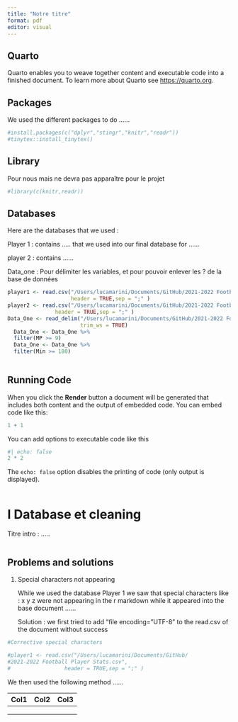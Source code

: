 ```yaml
---
title: "Notre titre"
format: pdf
editor: visual
---
```


## Quarto

Quarto enables you to weave together content and executable code into a finished document. To learn more about Quarto see <https://quarto.org>.

## Packages

We used the different packages to do ......

```r
#install.packages(c("dplyr","stingr","knitr","readr"))
#tinytex::install_tinytex()

```

## Library

Pour nous mais ne devra pas apparaître pour le projet

```r
#library(c(knitr,readr))
```

## Databases

Here are the databases that we used :

Player 1 : contains ..... that we used into our final database for ......

player 2 : contains ......

Data_one : Pour délimiter les variables, et pour pouvoir enlever les ? de la base de données

```r

player1 <- read.csv("/Users/lucamarini/Documents/GitHub/2021-2022 Football Player Stats.csv",
                    header = TRUE,sep = ";" )
player2 <- read.csv("/Users/lucamarini/Documents/GitHub/2021-2022 Football Player Stats 2.csv",
               header = TRUE,sep = ";" )
Data_One <- read_delim("/Users/lucamarini/Documents/GitHub/2021-2022 Football Player Stats.csv", delim = ";", escape_double = FALSE, locale = locale(encoding = "ISO-8859-1"), 
                       trim_ws = TRUE) 
  Data_One <- Data_One %>%
  filter(MP >= 9) 
  Data_One <- Data_One %>%
  filter(Min >= 180) 
  
```

## Running Code

When you click the **Render** button a document will be generated that includes both content and the output of embedded code. You can embed code like this:

```r
1 + 1
```

You can add options to executable code like this

```r
#| echo: false
2 * 2
```

The `echo: false` option disables the printing of code (only output is displayed).

```r

```

# I Database et cleaning 

Titre intro : .....

```r

```

## Problems and solutions 

1.  Special characters not appearing

    While we used the database Player 1 we saw that special characters like : x y z were not appearing in the r markdown while it appeared into the base document ......

    Solution : we first tried to add "file encoding= "UTF-8" to the read.csv of the document without success

```r
#Corrective special characters 

#player1 <- read.csv("/Users/lucamarini/Documents/GitHub/
#2021-2022 Football Player Stats.csv",
#                 header = TRUE,sep = ";" )

```

We then used the following method ......

| Col1 | Col2 | Col3 |
|------|------|------|
|      |      |      |
|      |      |      |
|      |      |      |
